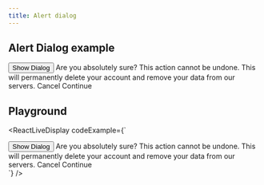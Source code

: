 ```yaml
---
title: Alert dialog
---
```


## Alert Dialog example

<AlertDialog>
  <AlertDialogTrigger asChild>
<Button variant="secondary">Show Dialog</Button>
  </AlertDialogTrigger>
  <AlertDialogContent>
<AlertDialogHeader>
  <AlertDialogTitle>Are you absolutely sure?</AlertDialogTitle>
  <AlertDialogDescription>
This action cannot be undone. This will permanently delete your
account and remove your data from our servers.
  </AlertDialogDescription>
</AlertDialogHeader>
<AlertDialogFooter>
  <AlertDialogCancel>Cancel</AlertDialogCancel>
  <AlertDialogAction>Continue</AlertDialogAction>
</AlertDialogFooter>
  </AlertDialogContent>
</AlertDialog>


## Playground
<ReactLiveDisplay
  codeExample={`
  <div className={tw(\`flex gap-2\`)}>
     <AlertDialog>
      <AlertDialogTrigger asChild>
        <Button variant="outline">Show Dialog</Button>
      </AlertDialogTrigger>
      <AlertDialogContent>
        <AlertDialogHeader>
          <AlertDialogTitle>Are you absolutely sure?</AlertDialogTitle>
          <AlertDialogDescription>
            This action cannot be undone. This will permanently delete your
            account and remove your data from our servers.
          </AlertDialogDescription>
        </AlertDialogHeader>
        <AlertDialogFooter>
          <AlertDialogCancel>Cancel</AlertDialogCancel>
          <AlertDialogAction>Continue</AlertDialogAction>
        </AlertDialogFooter>
      </AlertDialogContent>
    </AlertDialog>
  </div>`} />
